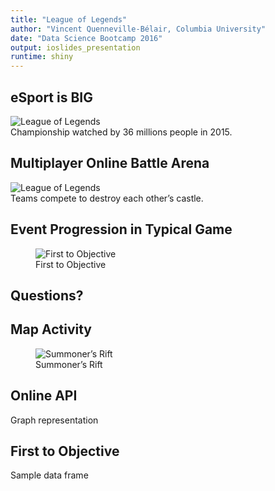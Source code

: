 ```yaml
---
title: "League of Legends"
author: "Vincent Quenneville-Bélair, Columbia University"
date: "Data Science Bootcamp 2016"
output: ioslides_presentation
runtime: shiny
---
```


## eSport is BIG {.flexbox .vcenter}

![League of Legends](figures/world_championship_2015_small.jpg)
<br>Championship watched by 36 millions people in 2015.

<!-- http://www.lazygamer.net/genre/moba/viewership-2015-league-legends-world-championship-toppled-riots-expectations/ -->

## Multiplayer Online Battle Arena {.flexbox .vcenter}

![League of Legends](figures/game_example.jpg)
<br>Teams compete to destroy each other's castle.

## Event Progression in Typical Game {.flexbox .vcenter}

![First to Objective](figures/timeline.png)

## Questions?



## Map Activity {.flexbox .vcenter}

![Summoner's Rift](figures/events.png)

## Online API

Graph representation

<!-- Basics stats 
Median game 35 min
Surrender 2% 
-->

## First to Objective

Sample data frame

<!-- Important factors? 
-->